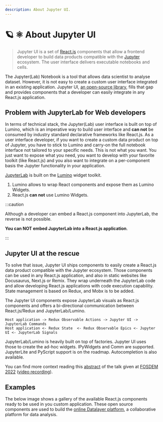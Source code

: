 ```yaml
---
description: About Jupyter UI.
---
```



# 🪐 ⚛️ About Jupyter UI

> Jupyter UI is a set of [React.js](https://reactjs.org) components that allow a frontend developer to build data products compatible with the [Jupyter](https://jupyter.org) ecosystem. The user interface delivers executable notebooks and cells.

The Jupyter(Lab) Notebook is a tool that allows data scientist to analyse dataset. However, it is not easy to create a custom user interface integrated in an existing application. Jupyter UI, [an open-source library](https://github.com/datalayer/jupyter-ui), fills that gap and provides components that a developer can easily integrate in any React.js application.

## Problem with JupyterLab for Web developers

In terms of technical stack, the Jupyter(Lab) user interface is built on top of Lumino, which is an imperative way to build user interface and **can not** be consumed by industry standard declarative frameworks like React.js. As a user interface developer, if you want to create a custom data product on top of Jupyter, you have to stick to Lumino and carry-on the full notebook interface not tailored to your specific needs. This is not what you want. You just want to expose what you need, you want to develop with your favorite toolkit (like React.js) and you also want to integrate on a per-component basis the Jupyter functionality in your application.

[JupyterLab](https://github.com/jupyterlab/jupyterlab) is built on the [Lumino](https://github.com/jupyterlab/lumino) widget toolkit.

1. Lumino allows to wrap React components and expose them as Lumino Widgets.
2. React.js **can not** use Lumino Widgets.

:::caution

Although a developer can embed a React.js component into JupyterLab, the reverse is not possible.

**You can NOT embed JupyterLab into a React.js application**.

:::

## Jupyter UI at the rescue

To solve that issue, Jupyter UI ships components to easily create a React.js data product compatible with the Jupyter ecosystem. Those components can be used in any React.js application, and also in static websites like Docusaurus, Next.js or Remix. They wrap underneath the JupyterLab code and allow developing React.js applications with code execution capability. State management is based on Redux, and Mobx is to be added.

The Jupyter UI components expose JupyterLab visuals as React.js components and offers a bi-directional communication between React.js/Redux and JupyterLab/Lumino.

```
Host application -> Redux Observable Actions -> Jupyter UI -> JupyterLab Commands
Host application <- Redux State  <- Redux Observable Epics <- Jupyter UI <- JupyterLab Signals
```

<ModalImage
  small="https://datalayer-jupyter-examples.s3.amazonaws.com/jupyter-react-communication.png"
  large="https://datalayer-jupyter-examples.s3.amazonaws.com/jupyter-react-communication.png"
  alt="Jupyter UI Communication"
/>

JupyterLab/Lumino is heavily built on top of factories. Jupyter UI uses those to create the ad-hoc widgets. IPyWidgets and Comm are supported. JupyterLite and PyScript support is on the roadmap. Autocompletion is also available.

You can find more context reading this [abstract](https://fosdem.org/2022/schedule/event/lt_jupyter) of the talk given at [FOSDEM 2022](https://fosdem.org/2022) ([video recording](http://bofh.nikhef.nl/events/FOSDEM/2022/L.lightningtalks/lt_jupyter.webm)).

## Examples

The below image shows a gallery of the available React.js components ready to be used in you custom application. These open source components are used to build the [online Datalayer platform](https://datalayer.app), a collaborative platform for data analysis.

<ModalImage
  small="https://datalayer-jupyter-examples.s3.amazonaws.com/jupyter-react-gallery.gif"
  large="https://datalayer-jupyter-examples.s3.amazonaws.com/jupyter-react-gallery.gif"
  alt="Jupyter UI Gallery"
/>
